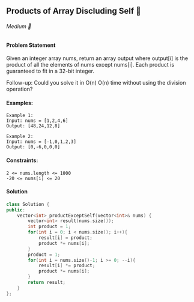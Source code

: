 ## Products of Array Discluding Self 🎯
###### Medium 🤨
#### Problem Statement

Given an integer array nums, return an array output where output[i] is the product of all the elements of nums except nums[i].
Each product is guaranteed to fit in a 32-bit integer.

Follow-up: Could you solve it in O(n)
O(n) time without using the division operation?


#### Examples:
```
Example 1:
Input: nums = [1,2,4,6]
Output: [48,24,12,8]

Example 2:
Input: nums = [-1,0,1,2,3]
Output: [0,-6,0,0,0]
```
#### Constraints:
```
2 <= nums.length <= 1000
-20 <= nums[i] <= 20
```
#### Solution
```cpp
class Solution {
public:
    vector<int> productExceptSelf(vector<int>& nums) {
        vector<int> result(nums.size());
        int product = 1;
        for(int i = 0; i < nums.size(); i++){
            result[i] = product;
            product *= nums[i];
        }
        product = 1;
        for(int i = nums.size()-1; i >= 0; --i){
            result[i] *= product;
            product *= nums[i];
        }
        return result;
    }
};
```